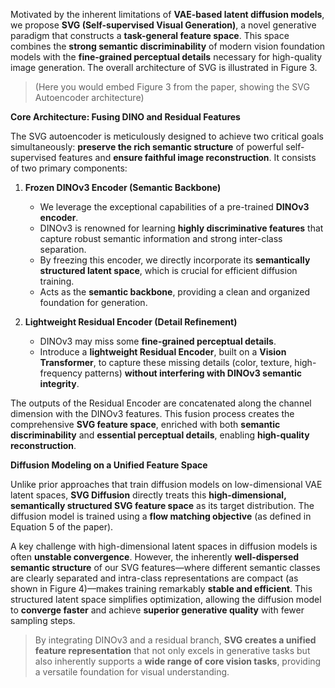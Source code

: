 Motivated by the inherent limitations of **VAE-based latent diffusion models**, we propose **SVG (Self-supervised Visual Generation)**, a novel generative paradigm that constructs a **task-general feature space**. This space combines the **strong semantic discriminability** of modern vision foundation models with the **fine-grained perceptual details** necessary for high-quality image generation. The overall architecture of SVG is illustrated in Figure 3.

> (Here you would embed Figure 3 from the paper, showing the SVG Autoencoder architecture)

**Core Architecture: Fusing DINO and Residual Features**

The SVG autoencoder is meticulously designed to achieve two critical goals simultaneously: **preserve the rich semantic structure** of powerful self-supervised features and **ensure faithful image reconstruction**. It consists of two primary components:

1. **Frozen DINOv3 Encoder (Semantic Backbone)**
   - We leverage the exceptional capabilities of a pre-trained **DINOv3 encoder**.
   - DINOv3 is renowned for learning **highly discriminative features** that capture robust semantic information and strong inter-class separation.
   - By freezing this encoder, we directly incorporate its **semantically structured latent space**, which is crucial for efficient diffusion training.
   - Acts as the **semantic backbone**, providing a clean and organized foundation for generation.

2. **Lightweight Residual Encoder (Detail Refinement)**
   - DINOv3 may miss some **fine-grained perceptual details**.
   - Introduce a **lightweight Residual Encoder**, built on a **Vision Transformer**, to capture these missing details (color, texture, high-frequency patterns) **without interfering with DINOv3 semantic integrity**.

The outputs of the Residual Encoder are concatenated along the channel dimension with the DINOv3 features. This fusion process creates the comprehensive **SVG feature space**, enriched with both **semantic discriminability** and **essential perceptual details**, enabling **high-quality reconstruction**.

**Diffusion Modeling on a Unified Feature Space**

Unlike prior approaches that train diffusion models on low-dimensional VAE latent spaces, **SVG Diffusion** directly treats this **high-dimensional, semantically structured SVG feature space** as its target distribution. The diffusion model is trained using a **flow matching objective** (as defined in Equation 5 of the paper).

A key challenge with high-dimensional latent spaces in diffusion models is often **unstable convergence**. However, the inherently **well-dispersed semantic structure** of our SVG features—where different semantic classes are clearly separated and intra-class representations are compact (as shown in Figure 4)—makes training remarkably **stable and efficient**. This structured latent space simplifies optimization, allowing the diffusion model to **converge faster** and achieve **superior generative quality** with fewer sampling steps.

> By integrating DINOv3 and a residual branch, **SVG creates a unified feature representation** that not only excels in generative tasks but also inherently supports a **wide range of core vision tasks**, providing a versatile foundation for visual understanding.